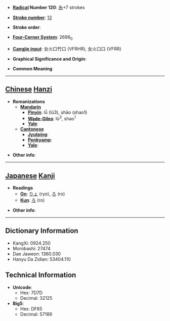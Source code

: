 * '''[[Wiktionary:Chinese radical index| Radical]] Number 120''': [[Wiktionary:Chinese radical index 糸|糸]]+7 strokes

* '''[[Wiktionary:Chinese total strokes index|Stroke number]]''': [[Wiktionary:Chinese total strokes index 13|13]]

* '''Stroke order''': 

* '''[[Wiktionary:Chinese four corner index|Four-Corner System]]''': 2696<sub>0</sub>

* '''[[Wiktionary:Chinese Cangjie index|Cangjie input]]''': 女火口竹口 (VFRHR), 女火口口 (VFRR)

* '''Graphical Significance and Origin''': 

* '''Common Meaning'''

----

== [[Chinese]] [[Hanzi]] ==

* '''Romanizations'''
** '''[[Mandarin]]'''
*** '''[[Pinyin]]''': lǚ (lü3), shāo (shao1)
*** '''[[Wade-Giles]]''': lü<sup>3</sup>, shao<sup>1</sup>
*** '''[[Yale]]''': 
** '''[[Cantonese]]'''
*** '''[[Jyutping]]''':
*** '''[[Penkyamp]]''': 
*** '''[[Yale]]''': 

* '''Other info''': 

----

== [[Japanese]] [[Kanji]] ==

* '''Readings'''
** '''[[On]]''': [[りょ]] (ryo), [[ろ]] (ro)
** '''[[Kun]]''': [[ろ]] (ro)

* '''Other info''':  

----

== Dictionary Information ==

* KangXi: 0924.250
* Morobashi: 27474
* Dae Jaweon: 1360.030
* Hanyu Da Zidian: 53404.110

== Technical Information ==

* '''Unicode''':
** Hex: 7D7D
** Decimal: 32125
* '''Big5''':
** Hex: DF65
** Decimal: 57189
